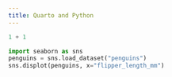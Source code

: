 ```yaml
---
title: Quarto and Python
---
```


```python
1 + 1
```

```python
import seaborn as sns
penguins = sns.load_dataset("penguins")
sns.displot(penguins, x="flipper_length_mm")
```